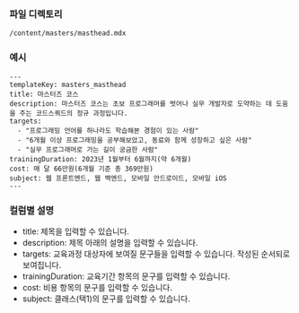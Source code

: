 <!-- Custom-MDX-Documentation.mdx -->

### 파일 디렉토리

`/content/masters/masthead.mdx`

### 예시

```
---
templateKey: masters_masthead
title: 마스터즈 코스
description: 마스터즈 코스는 초보 프로그래머를 벗어나 실무 개발자로 도약하는 데 도움을 주는 코드스쿼드의 정규 과정입니다.
targets:
  - "프로그래밍 언어를 하나라도 학습해본 경험이 있는 사람"
  - "6개월 이상 프로그래밍을 공부해보았고, 동료와 함께 성장하고 싶은 사람"
  - "실무 프로그래머로 가는 길이 궁금한 사람"
trainingDuration: 2023년 1월부터 6월까지(약 6개월)
cost: 매 달 66만원(6개월 기준 총 369만원)
subject: 웹 프론트엔드, 웹 백엔드, 모바일 안드로이드, 모바일 iOS
---
```

### 컬럼별 설명

- title: 제목을 입력할 수 있습니다.
- description: 제목 아래의 설명을 입력할 수 있습니다.
- targets: 교육과정 대상자에 보여질 문구들을 입력할 수 있습니다. 작성된 순서되로 보여집니다.
- trainingDuration: 교육기간 항목의 문구를 입력할 수 있습니다.
- cost: 비용 항목의 문구를 입력할 수 있습니다.
- subject: 클래스(택1)의 문구를 입력할 수 있습니다.
